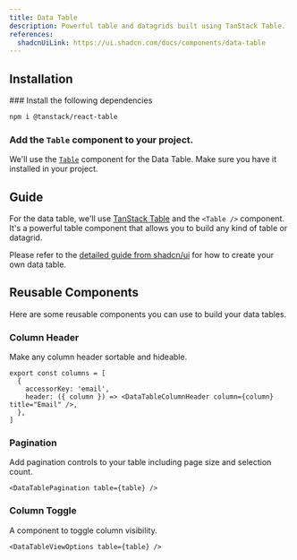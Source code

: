 ```yaml
---
title: Data Table
description: Powerful table and datagrids built using TanStack Table.
references:
  shadcnUiLink: https://ui.shadcn.com/docs/components/data-table
---
```


<ComponentPreview name="data-table" />

## Installation

<Steps>
### Install the following dependencies

```bash npm2yarn
npm i @tanstack/react-table
```

### Add the `Table` component to your project.

We'll use the [`Table`](/docs/components/table) component for the Data Table. Make sure you have it installed in your project.

</Steps>

## Guide

For the data table, we'll use [TanStack Table](https://tanstack.com/table) and the `<Table />` component. It's a powerful table component that allows you to build any kind of table or datagrid.

Please refer to the [detailed guide from shadcn/ui](https://ui.shadcn.com/docs/components/data-table#table-of-contents) for how to create your own data table.

## Reusable Components

Here are some reusable components you can use to build your data tables.

### Column Header

Make any column header sortable and hideable.

<ComponentSource directory="components/previews" name="data-table" file="column-header" />

```tsx
export const columns = [
  {
    accessorKey: 'email',
    header: ({ column }) => <DataTableColumnHeader column={column} title="Email" />,
  },
]
```

### Pagination

Add pagination controls to your table including page size and selection count.

<ComponentSource directory="components/previews" name="data-table" file="pagination" />

```tsx
<DataTablePagination table={table} />
```

### Column Toggle

A component to toggle column visibility.

<ComponentSource directory="components/previews" name="data-table" file="column-toggle" />

```tsx
<DataTableViewOptions table={table} />
```
